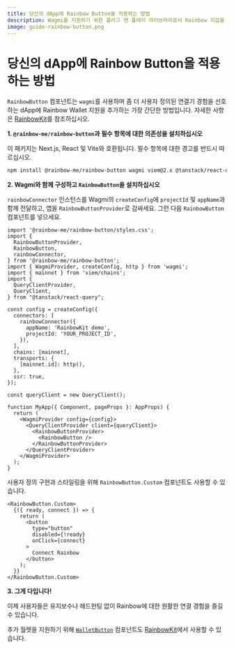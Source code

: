 ```yaml
---
title: 당신의 dApp에 Rainbow Button을 적용하는 방법
description: Wagmi를 지원하기 위한 플러그 앤 플레이 라이브러리로서 Rainbow 지갑을 당신의 dApp에 추가하는 가장 간단한 방법입니다.
image: guide-rainbow-button.png
---
```


# 당신의 dApp에 Rainbow Button을 적용하는 방법

`RainbowButton` 컴포넌트는 `wagmi`를 사용하며 좀 더 사용자 정의된 연결기 경험을 선호하는 dApp에 Rainbow Wallet 지원을 추가하는 가장 간단한 방법입니다. 자세한 사항은 [RainbowKit](https://www.rainbowkit.com/docs/installation)를 참조하십시오.

**1. `@rainbow-me/rainbow-button`과 필수 항목에 대한 의존성을 설치하십시오**

이 패키지는 Next.js, React 및 Vite와 호환됩니다. 필수 항목에 대한 경고를 반드시 따르십시오.

```bash
npm install @rainbow-me/rainbow-button wagmi viem@2.x @tanstack/react-query
```

**2. Wagmi와 함께 구성하고 `RainbowButton`을 설치하십시오**

`rainbowConnector` 인스턴스를 Wagmi의 `createConfig`에 `projectId` 및 `appName`과 함께 전달하고, 앱을 `RainbowButtonProvider`로 감싸세요. 그런 다음 `RainbowButton` 컴포넌트를 넣으세요.

```tsx
import '@rainbow-me/rainbow-button/styles.css';
import {
  RainbowButtonProvider,
  RainbowButton,
  rainbowConnector,
} from '@rainbow-me/rainbow-button';
import { WagmiProvider, createConfig, http } from 'wagmi';
import { mainnet } from 'viem/chains';
import {
  QueryClientProvider,
  QueryClient,
} from "@tanstack/react-query";

const config = createConfig({
  connectors: [
    rainbowConnector({
      appName: 'RainbowKit demo',
      projectId: 'YOUR_PROJECT_ID',
    }),
  ],
  chains: [mainnet],
  transports: {
    [mainnet.id]: http(),
  },
  ssr: true,
});

const queryClient = new QueryClient();

function MyApp({ Component, pageProps }: AppProps) {
  return (
    <WagmiProvider config={config}>
      <QueryClientProvider client={queryClient}>
        <RainbowButtonProvider>
          <RainbowButton />
        </RainbowButtonProvider>
      </QueryClientProvider>
    </WagmiProvider>
  );
}
```

사용자 정의 구현과 스타일링을 위해 `RainbowButton.Custom` 컴포넌트도 사용할 수 있습니다.

```tsx
<RainbowButton.Custom>
  {({ ready, connect }) => {
    return (
      <button
        type="button"
        disabled={!ready}
        onClick={connect}
      >
        Connect Rainbow
      </button>
    );
  }}
</RainbowButton.Custom>
```

**3. 그게 다입니다!**

이제 사용자들은 유지보수나 헤드헌팅 없이 Rainbow에 대한 원활한 연결 경험을 즐길 수 있습니다.

추가 월렛을 지원하기 위해 [`WalletButton`](https://www.rainbowkit.com/docs/wallet-button) 컴포넌트도 [RainbowKit](https://www.rainbowkit.com/docs/installation)에서 사용할 수 있습니다.
